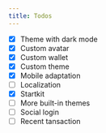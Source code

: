 ```yaml
---
title: Todos
---
```


- [x] Theme with dark mode
- [x] Custom avatar
- [x] Custom wallet
- [x] Custom theme
- [x] Mobile adaptation
- [ ] Localization
- [x] Startkit
- [ ] More built-in themes
- [ ] Social login
- [ ] Recent tansaction
